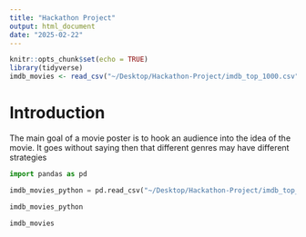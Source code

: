 ```yaml
---
title: "Hackathon Project"
output: html_document
date: "2025-02-22"
---
```


```r
knitr::opts_chunk$set(echo = TRUE)
library(tidyverse)
imdb_movies <- read_csv("~/Desktop/Hackathon-Project/imdb_top_1000.csv")
```

# Introduction

The main goal of a movie poster is to hook an audience into the idea of the movie. It goes without saying then that different genres may have different strategies 

```python
import pandas as pd

imdb_movies_python = pd.read_csv("~/Desktop/Hackathon-Project/imdb_top_1000.csv")

imdb_movies_python
```


```r
imdb_movies
```

```r

```

```python

```

```sql

```

## 
